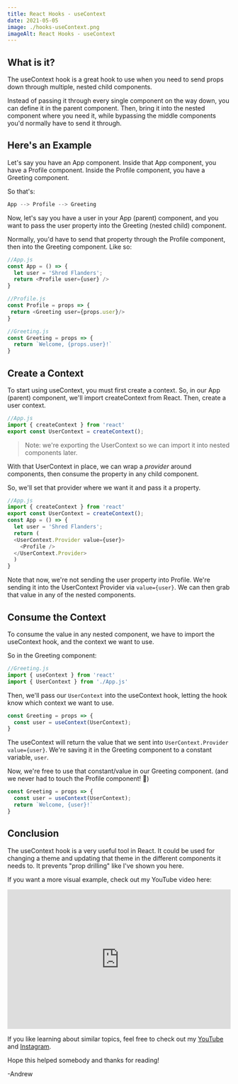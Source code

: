 ```yaml
---
title: React Hooks - useContext
date: 2021-05-05
image: ./hooks-useContext.png
imageAlt: React Hooks - useContext
---
```


## What is it?

The useContext hook is a great hook to use when you need to send props down through multiple, nested child components. 

Instead of passing it through every single component on the way down, you can define it in the parent component. Then, bring it into the nested component where you need it, while bypassing the middle components you'd normally have to send it through.

## Here's an Example

Let's say you have an App component. Inside that App component, you have a Profile component. Inside the Profile component, you have a Greeting component.

So that's:
```javascript
App --> Profile --> Greeting
```
Now, let's say you have a user in your App (parent) component, and you want to pass the user property into the Greeting (nested child) component.

Normally, you'd have to send that property through the Profile component, then into the Greeting component. Like so:
```javascript
//App.js
const App = () => {
  let user = 'Shred Flanders';
  return <Profile user={user} />
}

//Profile.js
const Profile = props => {
 return <Greeting user={props.user}/>
}

//Greeting.js
const Greeting = props => {
  return `Welcome, {props.user}!`
}
```
## Create a Context
To start using useContext, you must first create a context. So, in our App (parent) component, we'll import createContext from React. Then, create a user context.
```javascript
//App.js
import { createContext } from 'react'
export const UserContext = createContext();
```
> Note: we're exporting the UserContext so we can import it
> into nested components later.

With that UserContext in place, we can wrap a *provider* around components, then consume the property in any child component.

So, we'll set that provider where we want it and pass it a property.
```javascript
//App.js
import { createContext } from 'react'
export const UserContext = createContext();
const App = () => {
  let user = 'Shred Flanders';
  return (
  <UserContext.Provider value={user}>
    <Profile />
  </UserContext.Provider>
  )
}
```
Note that now, we're not sending the user property into Profile. We're sending it into the UserContext Provider via `value={user}`. We can then grab that value in any of the nested components.

## Consume the Context
To consume the value in any nested component, we have to import the useContext hook, and the context we want to use.

So in the Greeting component:
```javascript
//Greeting.js
import { useContext } from 'react'
import { UserContext } from './App.js'
```
Then, we'll pass our `UserContext` into the useContext hook, letting the hook know which context we want to use.

```javascript
const Greeting = props => {
  const user = useContext(UserContext);
}
```
The useContext will return the value that we sent into  `UserContext.Provider value={user}`. We're saving it in the Greeting component to a constant variable, `user`.

Now, we're free to use that constant/value in our Greeting component. 
(and we never had to touch the Profile component! &#127881;)

```javascript
const Greeting = props => {
  const user = useContext(UserContext);
  return `Welcome, {user}!`
}
```
## Conclusion
The useContext hook is a very useful tool in React. It could be used for changing a theme and updating that theme in the different components it needs to. It prevents "prop drilling" like I've shown you here.

If you want a more visual example, check out my YouTube video here:

<iframe width="100%" height="315" src="https://www.youtube.com/embed/WXhTx1xfmnw" title="YouTube video player" frameborder="0" allow="accelerometer; autoplay; clipboard-write; encrypted-media; gyroscope; picture-in-picture" allowfullscreen></iframe>

If you like learning about similar topics, feel free to check out my [YouTube](https://www.youtube.com/channel/UCD0JOhEl8HvPowpg8Ri3CvA) and [Instagram](https://www.instagram.com/techcheck__/).

Hope this helped somebody and thanks for reading!

-Andrew